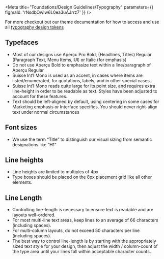 
<Meta
  title="Foundations/Design Guidelines/Typography"
  parameters={{ figmaId: 'rNsdbOwlw6L0ea3uAJrrz7' }}
/>

For more checkout out our theme documentation for how to access and use all [typography design tokens](?path=/docs/foundations-theme--page#typography)

## Typefaces

- Most of our designs use Aperçu Pro Bold, (Headlines, Titles) Regular (Paragraph Text, Menu Items, UI) or Italic (for emphasis)
- Do not use Aperçu Bold to emphasize text within a line/paragraph of Aperçu Regular
- Suisse Int’l Mono is used as an accent, in cases where items are listed/enumerated, for quotations, labels, and in other special cases.
- Suisse Int’l Mono reads quite large for its point size, and requires extra line-height in order to be readable as text. Styles have been adjusted to account for these features.
- Text should be left-aligned by default, using centering in some cases for Marketing emphasis or Interface specifics. You should never right-align text under normal circumstances

## Font sizes

- We use the term “Title” to distinguish our visual sizing from semantic designations like “H1”

## Line heights

- Line heights are limited to multiples of 4px
- Type boxes should be placed on the 8px placement grid like all other elements.

## Line Length

- Controlling line-length is necessary to ensure text is readable and are layouts well-ordered.
- For most multi-line text areas, keep lines to an average of 66 characters (including spaces).
- For multi-column layouts, do not exceed 50 characters per line (including spaces).
- The best way to control line-length is by starting with the appropriately sized text style for your design, then adjust the width / column-count of the type area until your lines fall within acceptable character counts.
